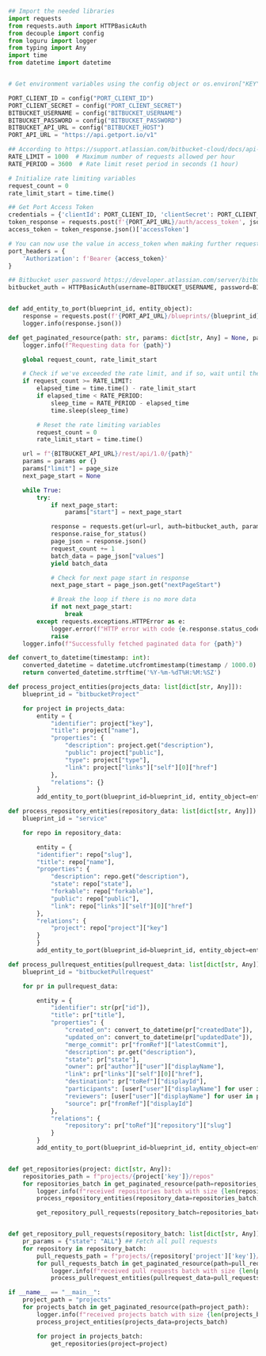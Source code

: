 ```python showLineNumbers

## Import the needed libraries
import requests
from requests.auth import HTTPBasicAuth
from decouple import config
from loguru import logger
from typing import Any
import time
from datetime import datetime


# Get environment variables using the config object or os.environ["KEY"]

PORT_CLIENT_ID = config("PORT_CLIENT_ID")
PORT_CLIENT_SECRET = config("PORT_CLIENT_SECRET")
BITBUCKET_USERNAME = config("BITBUCKET_USERNAME")
BITBUCKET_PASSWORD = config("BITBUCKET_PASSWORD")
BITBUCKET_API_URL = config("BITBUCKET_HOST")
PORT_API_URL = "https://api.getport.io/v1"

## According to https://support.atlassian.com/bitbucket-cloud/docs/api-request-limits/
RATE_LIMIT = 1000  # Maximum number of requests allowed per hour
RATE_PERIOD = 3600  # Rate limit reset period in seconds (1 hour)

# Initialize rate limiting variables
request_count = 0
rate_limit_start = time.time()

## Get Port Access Token
credentials = {'clientId': PORT_CLIENT_ID, 'clientSecret': PORT_CLIENT_SECRET}
token_response = requests.post(f'{PORT_API_URL}/auth/access_token', json=credentials)
access_token = token_response.json()['accessToken']

# You can now use the value in access_token when making further requests
port_headers = {
	'Authorization': f'Bearer {access_token}'
}

## Bitbucket user password https://developer.atlassian.com/server/bitbucket/how-tos/example-basic-authentication/
bitbucket_auth = HTTPBasicAuth(username=BITBUCKET_USERNAME, password=BITBUCKET_PASSWORD)


def add_entity_to_port(blueprint_id, entity_object):
    response = requests.post(f'{PORT_API_URL}/blueprints/{blueprint_id}/entities?upsert=true&merge=true', json=entity_object, headers=port_headers)
    logger.info(response.json())

def get_paginated_resource(path: str, params: dict[str, Any] = None, page_size: int = 25):
    logger.info(f"Requesting data for {path}")

    global request_count, rate_limit_start

    # Check if we've exceeded the rate limit, and if so, wait until the reset period is over
    if request_count >= RATE_LIMIT:
        elapsed_time = time.time() - rate_limit_start
        if elapsed_time < RATE_PERIOD:
            sleep_time = RATE_PERIOD - elapsed_time
            time.sleep(sleep_time)

        # Reset the rate limiting variables
        request_count = 0
        rate_limit_start = time.time()

    url = f"{BITBUCKET_API_URL}/rest/api/1.0/{path}"
    params = params or {}
    params["limit"] = page_size
    next_page_start = None

    while True:
        try:
            if next_page_start:
                params["start"] = next_page_start

            response = requests.get(url=url, auth=bitbucket_auth, params=params)
            response.raise_for_status()
            page_json = response.json()
            request_count += 1
            batch_data = page_json["values"]
            yield batch_data

            # Check for next page start in response
            next_page_start = page_json.get("nextPageStart")

            # Break the loop if there is no more data
            if not next_page_start:
                break
        except requests.exceptions.HTTPError as e:
            logger.error(f"HTTP error with code {e.response.status_code}, content: {e.response.text}")
            raise
    logger.info(f"Successfully fetched paginated data for {path}")

def convert_to_datetime(timestamp: int):
    converted_datetime = datetime.utcfromtimestamp(timestamp / 1000.0)
    return converted_datetime.strftime('%Y-%m-%dT%H:%M:%SZ')

def process_project_entities(projects_data: list[dict[str, Any]]):
    blueprint_id = "bitbucketProject"

    for project in projects_data:
        entity = {
            "identifier": project["key"],
            "title": project["name"],
            "properties": {
                "description": project.get("description"),
                "public": project["public"],
                "type": project["type"],
                "link": project["links"]["self"][0]["href"]
            },
            "relations": {}
        }
        add_entity_to_port(blueprint_id=blueprint_id, entity_object=entity)

def process_repository_entities(repository_data: list[dict[str, Any]]):
    blueprint_id = "service"

    for repo in repository_data:

        entity = {
        "identifier": repo["slug"],
        "title": repo["name"],
        "properties": {
            "description": repo.get("description"),
            "state": repo["state"],
            "forkable": repo["forkable"],
            "public": repo["public"],
            "link": repo["links"]["self"][0]["href"]
        },
        "relations": {
            "project": repo["project"]["key"]
        }
        }
        add_entity_to_port(blueprint_id=blueprint_id, entity_object=entity)

def process_pullrequest_entities(pullrequest_data: list[dict[str, Any]]):
    blueprint_id = "bitbucketPullrequest"

    for pr in pullrequest_data:

        entity = {
            "identifier": str(pr["id"]),
            "title": pr["title"],
            "properties": {
                "created_on": convert_to_datetime(pr["createdDate"]),
                "updated_on": convert_to_datetime(pr["updatedDate"]),
                "merge_commit": pr["fromRef"]["latestCommit"],
                "description": pr.get("description"),
                "state": pr["state"],
                "owner": pr["author"]["user"]["displayName"],
                "link": pr["links"]["self"][0]["href"],
                "destination": pr["toRef"]["displayId"],
                "participants": [user["user"]["displayName"] for user in pr.get("participants", [])],
                "reviewers": [user["user"]["displayName"] for user in pr.get("reviewers", [])],
                "source": pr["fromRef"]["displayId"]
            },
            "relations": {
                "repository": pr["toRef"]["repository"]["slug"]
            }
        }
        add_entity_to_port(blueprint_id=blueprint_id, entity_object=entity)


def get_repositories(project: dict[str, Any]):
    repositories_path = f"projects/{project['key']}/repos"
    for repositories_batch in get_paginated_resource(path=repositories_path):
        logger.info(f"received repositories batch with size {len(repositories_batch)} from project: {project['key']}")
        process_repository_entities(repository_data=repositories_batch)

        get_repository_pull_requests(repository_batch=repositories_batch)


def get_repository_pull_requests(repository_batch: list[dict[str, Any]]):
    pr_params = {"state": "ALL"} ## Fetch all pull requests
    for repository in repository_batch:
        pull_requests_path = f"projects/{repository['project']['key']}/repos/{repository['slug']}/pull-requests"
        for pull_requests_batch in get_paginated_resource(path=pull_requests_path, params=pr_params):
            logger.info(f"received pull requests batch with size {len(pull_requests_batch)} from repo: {repository['slug']}")
            process_pullrequest_entities(pullrequest_data=pull_requests_batch)

if __name__ == "__main__":
    project_path = "projects"
    for projects_batch in get_paginated_resource(path=project_path):
        logger.info(f"received projects batch with size {len(projects_batch)}")
        process_project_entities(projects_data=projects_batch)

        for project in projects_batch:
            get_repositories(project=project)
```
